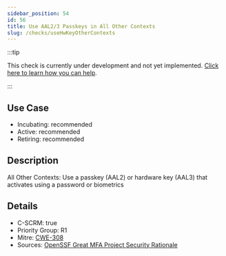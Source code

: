 ```yaml
---
sidebar_position: 54
id: 56
title: Use AAL2/3 Passkeys in All Other Contexts
slug: /checks/useHwKeyOtherContexts
---
```


<!-- BANNER:START -->
:::tip

This check is currently under development and not yet implemented. [Click here to learn how you can help](/contribute).

:::
<!-- BANNER:END -->

## Use Case
<!-- LEVELS:START -->
- Incubating: recommended
- Active: recommended
- Retiring: recommended
<!-- LEVELS:END -->

<!-- DESCRIPTION:START -->
## Description
All Other Contexts: Use a passkey (AAL2) or hardware key (AAL3) that activates using a password or biometrics
<!-- DESCRIPTION:END -->

<!-- DETAILS:START -->
## Details
- C-SCRM: true
- Priority Group: R1
- Mitre: [CWE-308](https://cwe.mitre.org/data/definitions/308.html)
- Sources: [OpenSSF Great MFA Project Security Rationale](https://github.com/ossf/great-mfa-project/blob/main/security-rationale.md)

<!-- DETAILS:END -->
